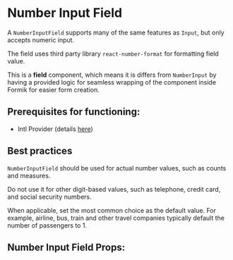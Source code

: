 

# Number Input Field

A `NumberInputField` supports many of the same features as `Input`, but only accepts numeric input.

The field uses third party library `react-number-format` for formatting field value.

This is a **field** component, which means it is differs from `NumberInput` by having a provided logic for seamless
wrapping of the component inside Formik for easier form creation.

## **Prerequisites for functioning**:
 - Intl Provider (details [here](/docs/component-library-intl-intl--basic))

## Best practices

`NumberInputField` should be used for actual number values, such as counts and measures.

Do not use it for other digit-based values, such as telephone, credit card, and social security numbers.

When applicable, set the most common choice as the default value. For example, airline, bus, train and other travel companies typically default the number of passengers to 1.

<Stories includePrimary={true} />

## Number Input Field Props:

<ArgsTable of={NumberInputField} />
